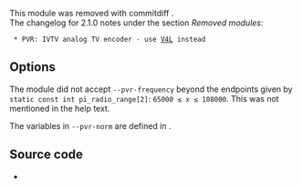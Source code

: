 {{Module|name=pvr|type=Access|last_version=2.0.9|os=Linux|description=IVTV MPEG Encoding cards input|sc=pvr}}

This module was removed with commitdiff {{Commitdiff|fb1dcab36e7c3a49d49562334045e4f87980ac03}}.<br />
The changelog for 2.1.0 notes under the section ''Removed modules'':
  * PVR: IVTV analog TV encoder - use [[Documentation:Modules/v4l2|V4L]] instead
{{Clear}}

== Options ==
The module did not accept <code>--pvr-frequency</code> beyond the endpoints given by <code>static const int pi_radio_range[2]</code>: <span class="nowrap"><code>65000 &le; <var>x</var> &le; 108000</code></span>. This was not mentioned in the help text.

The variables in <code>--pvr-norm</code> are defined in {{VLCSourceFile|modules/access/v4l2/linux/videodev2.h}}.

{{Option
|name=pvr-device
|value=string
|default="/dev/video0"
|description=[[wikipedia:Personal video recorder|PVR]] video device
}}
{{Option
|name=pvr-radio-device
|value=string
|default="/dev/radio0"
|description=PVR radio device
}}
{{Option
|name=pvr-norm
|value=integer
|select={<var>V4L2_STD_UNKNOWN</var>,<var>V4L2_STD_SECAM</var>,<var>V4L2_STD_PAL</var>,<var>V4L2_STD_NTSC</var>}
|default=<var>V4L2_STD_UNKNOWN</var>
|description=Norm of the stream (Automatic, SECAM, [[PAL]], or [[NTSC]])
}}
{{Option
|name=pvr-width
|value=integer
|default=-1
|description=Width of the stream to capture (-1 for autodetection)
}}
{{Option
|name=pvr-height
|value=integer
|default=-1
|description=Height of the stream to capture (-1 for autodetection)
}}
{{Option
|name=pvr-frequency
|value=integer
|default=-1
|description=Frequency to capture (in kHz), if applicable
}}
{{Option
|name=pvr-framerate
|value=integer
|default=-1
|description=[[Framerate]] to capture, if applicable (-1 for autodetect)
}}
{{Option
|name=pvr-keyint
|value=integer
|default=-1
|description=Interval between [[keyframe]]s (-1 for autodetect)
}}
{{Option
|name=pvr-bframes
|value=integer
|default=-1
|description=If this option is set, [[B-Frame]]s will be used. Use this option to set the number of B-Frames
}}
{{Option
|name=pvr-bitrate
|value=integer
|default=-1
|description=[[Bitrate]] to use (-1 for default)
}}
{{Option
|name=pvr-bitrate-peak
|value=integer
|default=-1
|description=Peak bitrate in [[VBR]] mode
}}
{{Option
|name=pvr-bitrate-mode
|value=integer
|select={0,1}
|default=-1
|description=Bitrate mode to use ([[VBR]] or [[CBR]])
}}
{{Option
|name=pvr-audio-bitmask
|value=integer
|default=-1
|description=[[wiktionary:bitmask|Bitmask]] that will get used by the audio part of the card
}}
{{Option
|name=pvr-audio-volume
|value=integer
|default=-1
|description=Audio volume (0-65535)
}}
{{Option
|name=pvr-channel
|value=integer
|default=-1
|description=Channel of the card to use (Usually: 0 - tuner, 1 - composite, 2 - svideo)
}}

== Source code ==
* {{VLCSourceFile|modules/access/pvr.c}}

{{Documentation}}